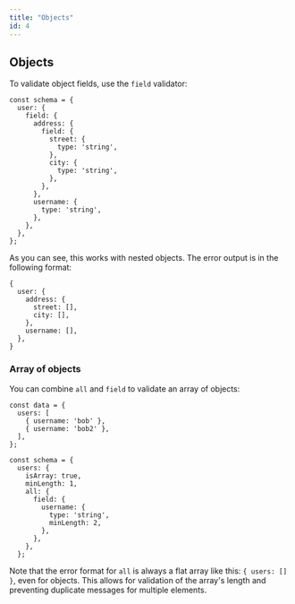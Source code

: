 ```yaml
---
title: "Objects"
id: 4
---
```


## Objects

To validate object fields, use the `field` validator:

```
const schema = {
  user: {
    field: {
      address: {
        field: {
          street: {
            type: 'string',
          },
          city: {
            type: 'string',
          },
        },
      },
      username: {
        type: 'string',
      },
    },
  },
};
```

As you can see, this works with nested objects. The error output is in the following format:

```
{
  user: {
    address: {
      street: [],
      city: [],
    },
    username: [],
  },
}
```

### Array of objects

You can combine `all` and `field` to validate an array of objects:

```
const data = {
  users: [
    { username: 'bob' },
    { username: 'bob2' },
  ],
};

const schema = {
  users: {
    isArray: true,
    minLength: 1,
    all: {
      field: {
        username: {
          type: 'string',
          minLength: 2,
        },
      },
    },
  };
```

Note that the error format for `all` is always a flat array like this: `{ users: [] }`, even for objects. This allows for validation of the array's length and preventing duplicate messages for multiple elements.
